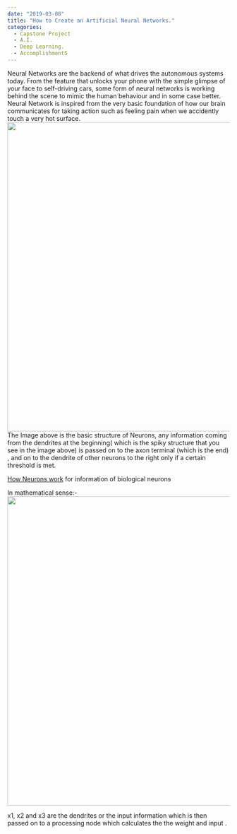 ```yaml
---
date: "2019-03-08"
title: "How to Create an Artificial Neural Networks."
categories:
  - Capstone Project
  - A.I.
  - Deep Learning.
  - AccomplishmentS
---
```



Neural Networks are the backend of what drives the autonomous systems today. From the feature that unlocks your phone with the simple glimpse of your face to self-driving cars, some form of neural networks is working behind the scene to mimic the human behaviour and in some case better. Neural Network is inspired from the very basic foundation of how our brain communicates for taking action such as feeling pain when we accidently touch a very hot surface.
<img src="https://cdn.kastatic.org/ka-perseus-images/b404bfc9d6246ff3475f6fd2b34fbb7374fc4873.png" width="700" align = "middle"/><br/>
The Image above is the basic structure of Neurons, any information coming from the dendrites at the beginning( which is the spiky structure that you see in the image above) is passed on to the axon terminal (which is the end) , and on to the dendrite of other neurons to the right only if a certain threshold is met.

[How Neurons work](https://www.khanacademy.org/science/health-and-medicine/human-anatomy-and-physiology/nervous-system-introduction/v/overview-of-neuron-function)  for information of biological neurons

In mathematical sense:-
<img src="https://i.stack.imgur.com/gzrsx.png" width="700"/>

x1, x2 and x3 are the dendrites or the input information which is then passed on to a processing node which calculates the the weight and input .
